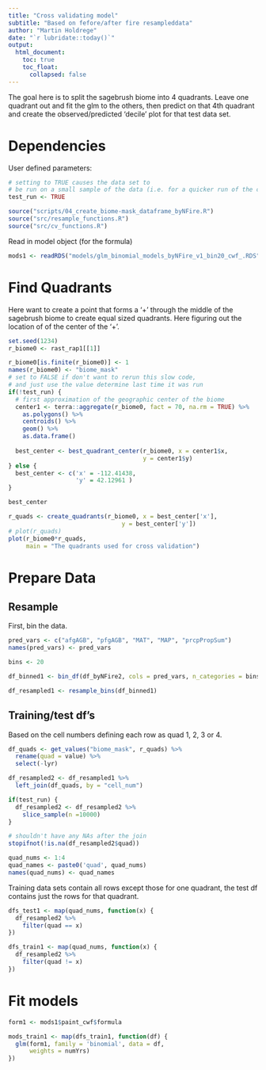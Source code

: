 ```yaml
---
title: "Cross validating model"
subtitle: "Based on fefore/after fire resampleddata"
author: "Martin Holdrege"
date: "`r lubridate::today()`"
output:
  html_document:
    toc: true
    toc_float:
      collapsed: false
---
```


The goal here is to split the sagebrush biome into 4 quadrants. Leave
one quadrant out and fit the glm to the others, then predict on
that 4th quadrant and create the observed/predicted 'decile' plot
for that test data set.

# Dependencies

User defined parameters:

```r
# setting to TRUE causes the data set to
# be run on a small sample of the data (i.e. for a quicker run of the code)
test_run <- TRUE
```


```r
source("scripts/04_create_biome-mask_dataframe_byNFire.R")
source("src/resample_functions.R")
source("src/cv_functions.R")

```

Read in model object (for the formula)

```r
mods1 <- readRDS("models/glm_binomial_models_byNFire_v1_bin20_cwf_.RDS")
```


# Find Quadrants

Here want to create a point that forms a '+' through the middle of the sagebrush
biome to create equal sized quadrants. Here figuring out the location of
of the center of the '+'. 

```r
set.seed(1234)
r_biome0 <- rast_rap1[[1]]

r_biome0[is.finite(r_biome0)] <- 1
names(r_biome0) <- "biome_mask"
# set to FALSE if don't want to rerun this slow code,
# and just use the value determine last time it was run
if(!test_run) {
  # first approximation of the geographic center of the biome
  center1 <- terra::aggregate(r_biome0, fact = 70, na.rm = TRUE) %>% 
    as.polygons() %>% 
    centroids() %>% 
    geom() %>% 
    as.data.frame()
  
  best_center <- best_quadrant_center(r_biome0, x = center1$x,
                                      y = center1$y)
} else {
  best_center <- c('x' = -112.41438,
                   'y' = 42.12961 )
}

best_center
```


```r
r_quads <- create_quadrants(r_biome0, x = best_center['x'],
                                y = best_center['y'])
# plot(r_quads)
plot(r_biome0*r_quads,
     main = "The quadrants used for cross validation")
```
# Prepare Data

## Resample

First, bin the data.

```r
pred_vars <- c("afgAGB", "pfgAGB", "MAT", "MAP", "prcpPropSum")
names(pred_vars) <- pred_vars

bins <- 20

df_binned1 <- bin_df(df_byNFire2, cols = pred_vars, n_categories = bins)

df_resampled1 <- resample_bins(df_binned1)
```

## Training/test df's

Based on the cell numbers defining each row as quad 1, 2, 3 or 4. 

```r
df_quads <- get_values("biome_mask", r_quads) %>% 
  rename(quad = value) %>% 
  select(-lyr)

df_resampled2 <- df_resampled1 %>% 
  left_join(df_quads, by = "cell_num")

if(test_run) {
  df_resampled2 <- df_resampled2 %>% 
    slice_sample(n =10000)
}

# shouldn't have any NAs after the join
stopifnot(!is.na(df_resampled2$quad))
```


```r
quad_nums <- 1:4
quad_names <- paste0('quad', quad_nums)
names(quad_nums) <- quad_names
```

Training data sets contain all rows except those for one quadrant, the
test df contains just the rows for that quadrant.

```r
dfs_test1 <- map(quad_nums, function(x) {
  df_resampled2 %>% 
    filter(quad == x)
})

dfs_train1 <- map(quad_nums, function(x) {
  df_resampled2 %>% 
    filter(quad != x)
})

```


# Fit models

```r
form1 <- mods1$paint_cwf$formula

mods_train1 <- map(dfs_train1, function(df) {
  glm(form1, family = 'binomial', data = df,
      weights = numYrs)
})
```



